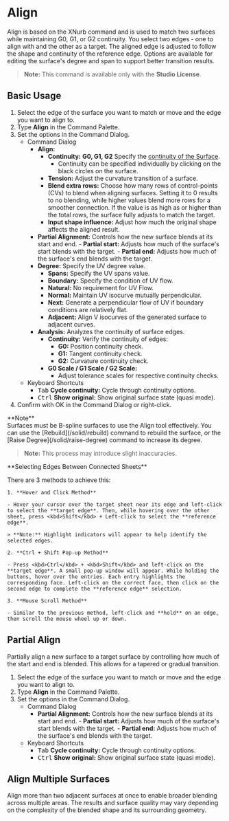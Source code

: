 
# Align

<Reference shortcut="" command="Align" button="" />

Align is based on the XNurb command and is used to match two surfaces while maintaining G0, G1, or G2 continuity. You select two edges - one to align with and the other as a target. The aligned edge is adjusted to follow the shape and continuity of the reference edge. Options are available for editing the surface's degree and span to support better transition results.

> **Note:** This command is available only with the **Studio License**.

## Basic Usage

1. Select the edge of the surface you want to match or move and the edge you want to align to.
2. Type **Align** in the Command Palette.
3. Set the options in the Command Dialog.
    - <Kst>Command Dialog</Kst>
        - **Align:**
            - **Continuity:** **G0, G1, G2** Specify the [continuity of the Surface](/cad-essentials/continuity-curve-and-surface).
                - Continuity can be specified individually by clicking on the black circles on the surface.
            - **Tension:** Adjust the curvature transition of a surface.
            - **Blend extra rows:** Choose how many rows of control-points (CVs) to blend when aligning surfaces. Setting it to 0 results to no blending, while higher values blend more rows for a smoother connection. If the value is as high as or higher than the total rows, the surface fully adjusts to match the target.
            - **Input shape influence:** Adjust how much the original shape affects the aligned result.
        - **Partial Alignment:** Controls how the new surface blends at its start and end. 
                - **Partial start:** Adjusts how much of the surface's start blends with the target.
                - **Partial end:** Adjusts how much of the surface's end blends with the target.
        - **Degree:** Specify the UV degree value.
            - **Spans:** Specify the UV spans value.
            - **Boundary:** Specify the condition of UV flow.
            - **Natural:** No requirement for UV Flow.
            - **Normal:** Maintain UV isocurve mutually perpendicular.
            - **Next:** Generate a perpendicular flow of UV if boundary conditions are relatively flat.
            - **Adjacent:** Align V isocurves of the generated surface to adjacent curves. 
        - **Analysis:** Analyzes the continuity of surface edges.
            - **Continuity:** Verify the continuity of edges:
                - **G0:** Position continuity check.
                - **G1:** Tangent continuity check.
                - **G2:** Curvature continuity check.
            - **G0 Scale / G1 Scale / G2 Scale:** 
                - Adjust tolerance scales for respective continuity checks.
    - <Kst>Keyboard Shortcuts</Kst>
        - <kbd>Tab</kbd> **Cycle continuity:** Cycle through continuity options.
        - <kbd>Ctrl</kbd> **Show original:** Show original surface state (quasi mode).
4. Confirm with OK in the Command Dialog or right-click.

<VideoPlayer fileName="align-1"/>

<Callout emoji="❗">
**Note**<br />   
Surfaces must be B-spline surfaces to use the Align tool effectively. You can use the [Rebuild](/solid/rebuild) command to rebuild the surface, or the [Raise Degree](/solid/raise-degree) command to increase its degree.

> **Note:** This process may introduce slight inaccuracies. 

</Callout>

<Callout type="info" emoji="ℹ️">
**Selecting Edges Between Connected Sheets**

There are 3 methods to achieve this:

    1. **Hover and Click Method** 
    
    - Hover your cursor over the target sheet near its edge and left-click to select the **target edge**. Then, while hovering over the other sheet, press <kbd>Shift</kbd> + Left-click to select the **reference edge**.

    > **Note:** Highlight indicators will appear to help identify the selected edges.

    2. **Ctrl + Shift Pop-up Method** 

    - Press <kbd>Ctrl</kbd> + <kbd>Shift</kbd> and left-click on the **target edge**. A small pop-up window will appear. While holding the buttons, hover over the entries. Each entry highlights the corresponding face. Left-click on the correct face, then click on the second edge to complete the **reference edge** selection.

    3. **Mouse Scroll Method**

    - Similar to the previous method, left-click and **hold** on an edge, then scroll the mouse wheel up or down.

</Callout>

<VideoPlayer fileName="align-0"/>

## Partial Align

Partially align a new surface to a target surface by controlling how much of the start and end is blended. This allows for a tapered or gradual transition.

1. Select the edge of the surface you want to match or move and the edge you want to align to.
2. Type **Align** in the Command Palette.
3. Set the options in the Command Dialog.
    - <Kst>Command Dialog</Kst>
        - **Partial Alignment:** Controls how the new surface blends at its start and end.
                - **Partial start:** Adjusts how much of the surface's start blends with the target.
                - **Partial end:** Adjusts how much of the surface's end blends with the target.
    - <Kst>Keyboard Shortcuts</Kst>
        - <kbd>Tab</kbd> **Cycle continuity:** Cycle through continuity options.
        - <kbd>Ctrl</kbd> **Show original:** Show original surface state (quasi mode).

<VideoPlayer fileName="align-2"/>

## Align Multiple Surfaces

Align more than two adjacent surfaces at once to enable broader blending across multiple areas. The results and surface quality may vary depending on the complexity of the blended shape and its surrounding geometry.

<VideoPlayer fileName="align-3"/>
